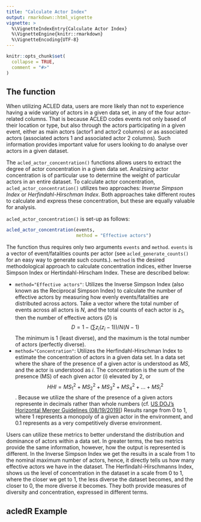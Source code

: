 ```yaml
---
title: "Calculate Actor Index"
output: rmarkdown::html_vignette
vignette: >
  %\VignetteIndexEntry{Calculate Actor Index}
  %\VignetteEngine{knitr::rmarkdown}
  %\VignetteEncoding{UTF-8}
---
```


```r
knitr::opts_chunk$set(
  collapse = TRUE,
  comment = "#>"
)
```

## The function

When utilizing ACLED data, users are more likely than not to experience having a wide variaty of actors in a given data set, in any of the four actor-related columns. That is because ACLED codes events not only based of their location or type, but also through the actors participating in a given event, either as main actors (actor1 and actor2 columns) or as associated actors (associated actors 1 and associated actor 2 columns). Such information provides important value for users looking to do analyse over actors in a given dataset.

The `acled_actor_concentration()` functions allows users to extract the degree of actor concentration in a given data set. Analzsing actor concentration is of particular use to determine the weight of particular actors in an entire dataset. To calculate actor concentration, `acled_actor_concentration()` utilizes two approaches: *Inverse Simpson Index* or *Herfindahl-Hirschman Index*. Both approaches take different routes to calculate and express these concentration, but these are equally valuable for analysis.

`acled_actor_concentration()` is set-up as follows:

```r
acled_actor_concentration(events, 
                          method = "Effective actors")
```

The function thus requires only two arguments `events` and `method`. `events` is a vector of event/fatalities counts per actor (see `acled_generate_counts()` for an easy way to generate such counts.). `method` is the desired methodological approach to calculate concentration indices, either Inverse Simpson Index or Hertindahl-Hirscham Index. These are described below:

-   `method="Effective actors"`: Utilizes the Inverse Simpson Index (also known as the Reciprocal Simpson Index) to calculate the number of effective actors by measuring how evenly events/fatalities are distributed across actors. Take a vector where the total number of events across all actors is $N$, and the total counts of each actor is $z_1$, then the number of effective actors ($D$) is $$
    D=1-(∑z_i​(z_i​−1))​/N(N-1)
    $$ The minimum is 1 (least diverse), and the maximum is the total number of actors (perfectly diverse).
-   `method="Concentration"`: Utilizes the Herfindahl-Hirschman Index to estimate the concentration of actors in a given data set. In a data set where the share of the presence of a given actor is understood as $MS$, and the actor is understood as $i$. The concentration is the sum of the presence (MS) of each given actor (i) elevated by 2, or $$HHI=MS^2_1+MS^2_2+MS^2_3+MS^2_4+...+MS^2_i$$. Because we utilize the share of the presence of a given actors represente in decimals rather than whole numbers (cf. [US DOJ's Horizontal Merger Guidelines (08/19/2019)](https://www.justice.gov/atr/horizontal-merger-guidelines-08192010)) Results range from 0 to 1, where 1 represents a monopoly of a given actor in the environment, and 0.1 represents as a very competitively diverse environment.

Users can utilize these metrics to better understand the distribution and dominance of actors within a data set. In greater terms, the two metrics provide the same information, however, how the output is represented is different. In the Inverse Simpson Index we get the results in a scale from 1 to the nominal maximum number of actors, hence, it directly tells us how many effective actors we have in the dataset. The Herfindahl-Hirschmanns Index, shows us the level of concentration in the dataset in a scale from 0 to 1, where the closer we get to 1, the less diverse the dataset becomes, and the closer to 0, the more diverse it becomes. They both provide measures of diversity and concentration, expressed in different terms.

## acledR Example
